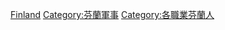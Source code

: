 {{Commonscat|Military people of Finland}}

[[Category:各國軍事人物|Finland]]
[[Category:芬蘭軍事|Category:芬蘭軍事]]
[[Category:各職業芬蘭人|Category:各職業芬蘭人]]